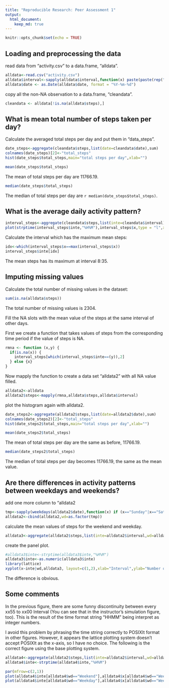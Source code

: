 ```yaml
---
title: "Reproducible Research: Peer Assessment 1"
output: 
  html_document:
    keep_md: true
---
```



```r
knitr::opts_chunk$set(echo = TRUE)
```

## Loading and preprocessing the data

read data from "activity.csv" to a data.frame, "alldata".

```r
alldata<-read.csv("activity.csv")
alldata$interval<-sapply(alldata$interval,function(x) paste(paste(rep("0",4-nchar(as.character(x))),sep="",collapse = ''),as.character(x),sep=""))
alldata$date <- as.Date(alldata$date, format = "%Y-%m-%d")
```
copy all the non-NA observation to a data.frame, "cleandata".
```r
cleandata <- alldata[!is.na(alldata$steps),]
```

## What is mean total number of steps taken per day?

Calculate the averaged total steps per day and put them in "data_steps".

```r
date_steps<-aggregate(cleandata$steps,list(date=cleandata$date),sum)
colnames(date_steps)[2]<-"total_steps"
hist(date_steps$total_steps,main="total steps per day",xlab="")
```

```r
mean(date_steps$total_steps)
```
The mean of total steps per day are 11766.19.

```r
median(date_steps$total_steps)

```
The median of total steps per day are `r median(date_steps$total_steps)`.

## What is the average daily activity pattern?

```r
interval_steps<-aggregate(cleandata$steps,list(inte=cleandata$interval),mean)
plot(strptime(interval_steps$inte,"%H%M"),interval_steps$x,type = "l",xlab="interval",ylab="mean steps")
```

Calculate the interval which has the maximum mean steps:
```r
idx<-which(interval_steps$x==max(interval_steps$x))
interval_steps$inte[idx]
```

The mean steps has its maximum at interval 8:35.

## Imputing missing values

Calculate the total number of missing values in the dataset:
```r
sum(is.na(alldata$steps))
```
The total number of missing values is 2304.

Fill the NA slots with the mean value of the steps at the same interval of other days.

First we create a function that takes values of steps from the corresponding time period if the value of steps is NA.
```r
rmna <- function (x,y) {
  if(is.na(x)) {
    interval_steps[which(interval_steps$inte==(y)),2]
  } else {x}
}
```
Now mapply the function to create a data set "alldata2" with all NA value filled.
```r
alldata2<-alldata
alldata2$steps<-mapply(rmna,alldata$steps,alldata$interval)
```
plot the histogram again with alldata2.
```r
date_steps2<-aggregate(alldata2$steps,list(date=alldata2$date),sum)
colnames(date_steps2)[2]<-"total_steps"
hist(date_steps2$total_steps,main="total steps per day",xlab="")
```

```r
mean(date_steps2$total_steps)
```
The mean of total steps per day are the same as before, 11766.19.

```r
median(date_steps2$total_steps)

```
The median of total steps per day becomes 11766.19, the same as the mean value.

## Are there differences in activity patterns between weekdays and weekends?

add one more column to "alldata2
```r
tmp<-sapply(weekdays(alldata2$date),function(x) if (x=="Sunday"|x=="Saturday") {"Weekend"} else {"Weekday"})
alldata2<-cbind(alldata2,wd=as.factor(tmp))
```
calculate the mean values of steps for the weekend and weekday.
```r
alldata3<-aggregate(alldata2$steps,list(inte=alldata2$interval,wd=alldata2$wd),mean)

```
create the panel plot.
```r
#alldata3$inte<-strptime(alldata3$inte,"%H%M")
alldata3$inte<-as.numeric(alldata3$inte)
library(lattice) 
xyplot(x~inte|wd,alldata3, layout=c(1,2),xlab="Interval",ylab="Number of Steps",type='l')
```
The difference is obvious.

## Some comments
In the previous figure, there are some funny discontinuity between every xx55 to xx00 Interval (You can see that in the instructor's simulation figure, too). This is the result of the time format string "HHMM" being interpret as integer numbers.

I avoid this problem by phrasing the time string correctly to POSIXlt format in other figures. However, it appears the lattice plotting system doesn't accept POSIXlt as the x-axis, so I have no choice. The following is the correct figure using the base plotting system.

```r
alldata4<-aggregate(alldata2$steps,list(inte=alldata2$interval,wd=alldata2$wd),mean)
alldata4$inte<-strptime(alldata4$inte,"%H%M")

par(mfrow=c(2,1))
plot(alldata4$inte[alldata4$wd=="Weekend"],alldata4$x[alldata4$wd=="Weekend"],type = "l",xlab="interval (Weekend)",ylab="Number of Steps")
plot(alldata4$inte[alldata4$wd=="Weekday"],alldata4$x[alldata4$wd=="Weekday"],type = "l",xlab="interval (Weekend)",ylab="Number of Steps")
```
